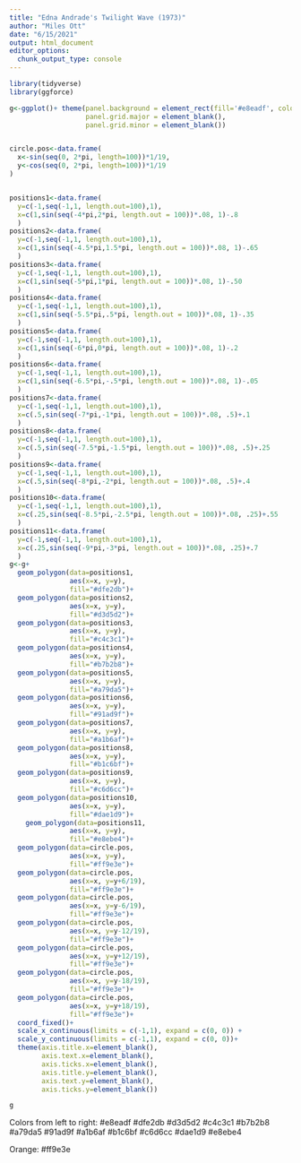 ```yaml
---
title: "Edna Andrade's Twilight Wave (1973)"
author: "Miles Ott"
date: "6/15/2021"
output: html_document
editor_options: 
  chunk_output_type: console
---
```


```r
library(tidyverse)
library(ggforce)
```


```r
g<-ggplot()+ theme(panel.background = element_rect(fill='#e8eadf', colour='white'),
                   panel.grid.major = element_blank(),
                   panel.grid.minor = element_blank())


circle.pos<-data.frame(
  x<-sin(seq(0, 2*pi, length=100))*1/19,
  y<-cos(seq(0, 2*pi, length=100))*1/19
)


positions1<-data.frame(
  y=c(-1,seq(-1,1, length.out=100),1),
  x=c(1,sin(seq(-4*pi,2*pi, length.out = 100))*.08, 1)-.8
  )
positions2<-data.frame(
  y=c(-1,seq(-1,1, length.out=100),1),
  x=c(1,sin(seq(-4.5*pi,1.5*pi, length.out = 100))*.08, 1)-.65
  )
positions3<-data.frame(
  y=c(-1,seq(-1,1, length.out=100),1),
  x=c(1,sin(seq(-5*pi,1*pi, length.out = 100))*.08, 1)-.50
  )
positions4<-data.frame(
  y=c(-1,seq(-1,1, length.out=100),1),
  x=c(1,sin(seq(-5.5*pi,.5*pi, length.out = 100))*.08, 1)-.35
  )
positions5<-data.frame(
  y=c(-1,seq(-1,1, length.out=100),1),
  x=c(1,sin(seq(-6*pi,0*pi, length.out = 100))*.08, 1)-.2
  )
positions6<-data.frame(
  y=c(-1,seq(-1,1, length.out=100),1),
  x=c(1,sin(seq(-6.5*pi,-.5*pi, length.out = 100))*.08, 1)-.05
  )
positions7<-data.frame(
  y=c(-1,seq(-1,1, length.out=100),1),
  x=c(.5,sin(seq(-7*pi,-1*pi, length.out = 100))*.08, .5)+.1
  )
positions8<-data.frame(
  y=c(-1,seq(-1,1, length.out=100),1),
  x=c(.5,sin(seq(-7.5*pi,-1.5*pi, length.out = 100))*.08, .5)+.25
  )
positions9<-data.frame(
  y=c(-1,seq(-1,1, length.out=100),1),
  x=c(.5,sin(seq(-8*pi,-2*pi, length.out = 100))*.08, .5)+.4
  )
positions10<-data.frame(
  y=c(-1,seq(-1,1, length.out=100),1),
  x=c(.25,sin(seq(-8.5*pi,-2.5*pi, length.out = 100))*.08, .25)+.55
  )
positions11<-data.frame(
  y=c(-1,seq(-1,1, length.out=100),1),
  x=c(.25,sin(seq(-9*pi,-3*pi, length.out = 100))*.08, .25)+.7
  )
g<-g+
  geom_polygon(data=positions1, 
               aes(x=x, y=y), 
               fill="#dfe2db")+
  geom_polygon(data=positions2, 
               aes(x=x, y=y), 
               fill="#d3d5d2")+
  geom_polygon(data=positions3, 
               aes(x=x, y=y), 
               fill="#c4c3c1")+
  geom_polygon(data=positions4, 
               aes(x=x, y=y), 
               fill="#b7b2b8")+
  geom_polygon(data=positions5, 
               aes(x=x, y=y), 
               fill="#a79da5")+
  geom_polygon(data=positions6, 
               aes(x=x, y=y), 
               fill="#91ad9f")+
  geom_polygon(data=positions7, 
               aes(x=x, y=y), 
               fill="#a1b6af")+
  geom_polygon(data=positions8, 
               aes(x=x, y=y), 
               fill="#b1c6bf")+
  geom_polygon(data=positions9, 
               aes(x=x, y=y), 
               fill="#c6d6cc")+
  geom_polygon(data=positions10, 
               aes(x=x, y=y), 
               fill="#dae1d9")+
    geom_polygon(data=positions11, 
               aes(x=x, y=y), 
               fill="#e8ebe4")+
  geom_polygon(data=circle.pos,
               aes(x=x, y=y),
               fill="#ff9e3e")+
  geom_polygon(data=circle.pos,
               aes(x=x, y=y+6/19),
               fill="#ff9e3e")+
  geom_polygon(data=circle.pos,
               aes(x=x, y=y-6/19),
               fill="#ff9e3e")+
  geom_polygon(data=circle.pos,
               aes(x=x, y=y-12/19),
               fill="#ff9e3e")+
  geom_polygon(data=circle.pos,
               aes(x=x, y=y+12/19),
               fill="#ff9e3e")+
  geom_polygon(data=circle.pos,
               aes(x=x, y=y-18/19),
               fill="#ff9e3e")+
  geom_polygon(data=circle.pos,
               aes(x=x, y=y+18/19),
               fill="#ff9e3e")+
  coord_fixed()+
  scale_x_continuous(limits = c(-1,1), expand = c(0, 0)) +
  scale_y_continuous(limits = c(-1,1), expand = c(0, 0))+
  theme(axis.title.x=element_blank(),
        axis.text.x=element_blank(),
        axis.ticks.x=element_blank(),
        axis.title.y=element_blank(),
        axis.text.y=element_blank(),
        axis.ticks.y=element_blank())

g
```



Colors from left to right: 
#e8eadf
#dfe2db
#d3d5d2
#c4c3c1
#b7b2b8
#a79da5
#91ad9f
#a1b6af
#b1c6bf
#c6d6cc
#dae1d9
#e8ebe4

Orange:
#ff9e3e